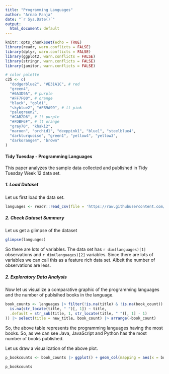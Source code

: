 ```yaml
---
title: "Programming Languages"
author: "Arnab Panja"
date: "`r Sys.Date()`"
output:
  html_document: default
---
```


```r
knitr::opts_chunk$set(echo = TRUE)
library(readr, warn.conflicts = FALSE)
library(dplyr, warn.conflicts = FALSE)
library(ggplot2, warn.conflicts = FALSE)
library(stringr, warn.conflicts = FALSE)
library(janitor, warn.conflicts = FALSE)

# color palette 
c25 <- c(
  "dodgerblue2", "#E31A1C", # red
  "green4",
  "#6A3D9A", # purple
  "#FF7F00", # orange
  "black", "gold1",
  "skyblue2", "#FB9A99", # lt pink
  "palegreen2",
  "#CAB2D6", # lt purple
  "#FDBF6F", # lt orange
  "gray70", "khaki2",
  "maroon", "orchid1", "deeppink1", "blue1", "steelblue4",
  "darkturquoise", "green1", "yellow4", "yellow3",
  "darkorange4", "brown"
)

```

#### Tidy Tuesday - Programming Languages 

This paper analyzes the sample data collected and published in Tidy Tuesday Week 12 data set. 


##### 1. Load Dataset 

Let us first load the data set. 

```r
languages <- readr::read_csv(file = 'https://raw.githubusercontent.com/rfordatascience/tidytuesday/master/data/2023/2023-03-21/languages.csv', col_types = cols()) |> janitor::clean_names() |> janitor::remove_empty(which = "rows") 

```


##### 2. Check Dataset Summary 

Let us get a glimpse of the dataset 

```r

glimpse(languages)

```

So there are lots of variables. The data set has `r dim(languages)[1]` observations and `r dim(languages)[2]` variables. Since there are lots of variables we can call this as a feature rich data set. Albeit the number of observations are less. 

##### 2. Exploratory Data Analysis 

Now let us visualize a comparative graphic of the programming languages and the number of publsihed books in the language. 

```r

book_counts <- languages |> filter(!is.na(title) & !is.na(book_count)) |> select(title, book_count) |> top_n(n = 20, wt = book_count) |> mutate(new_title = case_when(
  is.na(str_locate(title, " ")[, 1]) ~ title, 
  .default = str_sub(title, 1, str_locate(title, " ")[, 1] - 1)
)) |> select(title = new_title, book_count) |> arrange(-book_count)

```
So, the above table represents the programming languages having the most books. So, as we can see Java, JavaScript and Python has the most number of books published. 

Let us draw a visualization of the above plot. 

```r


p_bookcounts <- book_counts |> ggplot() + geom_col(mapping = aes(x = book_count, y = reorder(title, book_count), fill = title), show.legend = FALSE) + scale_fill_manual(values = c25) + theme(plot.title = element_text(face = "bold")) + labs(x = "Book Count", y = "Languages", title = "Programming Languages & Book Counts", subtitle = "Java, JavaScript & Python have most books !!!", caption = "Arnab Panja\n Tidy Tuesday Year 2023 Week 13")

p_bookcounts

```
